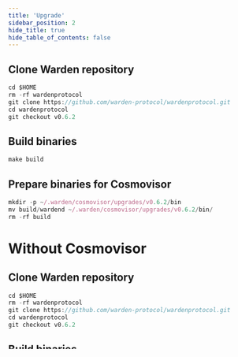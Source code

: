 ```yaml
---
title: 'Upgrade'
sidebar_position: 2
hide_title: true
hide_table_of_contents: false
---
```



<PageTitle
  iconUrl="img/warden-icon.svg"
  title="Upgrade"
  chainId="chiado_10010-1"
  version="v0.6.2"
/>

## Clone Warden repository

```js
cd $HOME
rm -rf wardenprotocol
git clone https://github.com/warden-protocol/wardenprotocol.git
cd wardenprotocol
git checkout v0.6.2
```

## Build binaries

```js
make build
```

## Prepare binaries for Cosmovisor

```js
mkdir -p ~/.warden/cosmovisor/upgrades/v0.6.2/bin
mv build/wardend ~/.warden/cosmovisor/upgrades/v0.6.2/bin/
rm -rf build
```

# Without Cosmovisor

## Clone Warden repository

```js
cd $HOME
rm -rf wardenprotocol
git clone https://github.com/warden-protocol/wardenprotocol.git
cd wardenprotocol
git checkout v0.6.2
```

## Build binaries

```js
make install
```

## Restart node and check logs

```js
sudo systemctl restart wardend && sudo journalctl -u wardend -f --no-hostname -o cat
```
